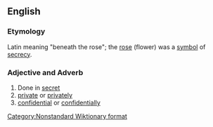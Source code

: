 ==English==
===Etymology===
Latin meaning "beneath the rose"; the [[rose]] (flower) was a [[symbol]] of [[secrecy]].

===Adjective and Adverb===
#Done in [[secret]]
#[[private]] or [[privately]]
#[[confidential]] or [[confidentially]]

[[Category:Nonstandard Wiktionary format]]<!-- 2 parts of speech in one heading -->